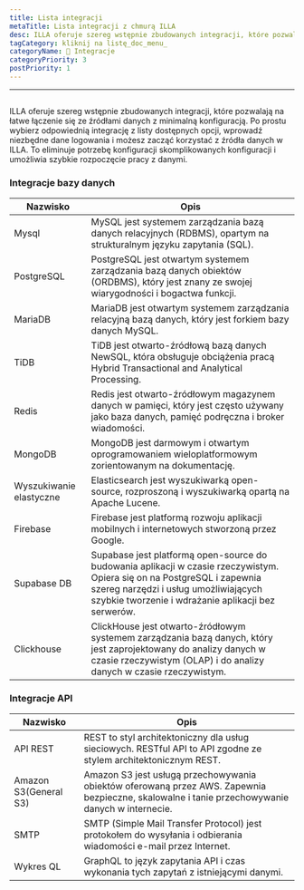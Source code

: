```yaml
---
title: Lista integracji
metaTitle: Lista integracji z chmurą ILLA
desc: ILLA oferuje szereg wstępnie zbudowanych integracji, które pozwalają na łatwe łączenie się ze źródłami danych z minimalną konfiguracją
tagCategory: kliknij na listę_doc_menu_
categoryName: 🔨 Integracje
categoryPriority: 3
postPriority: 1
---
```


* * *

## <h2 hidden>Lista Integracji</h2>

ILLA oferuje szereg wstępnie zbudowanych integracji, które pozwalają na łatwe łączenie się ze źródłami danych z minimalną konfiguracją. Po prostu wybierz odpowiednią integrację z listy dostępnych opcji, wprowadź niezbędne dane logowania i możesz zacząć korzystać z źródła danych w ILLA. To eliminuje potrzebę konfiguracji skomplikowanych konfiguracji i umożliwia szybkie rozpoczęcie pracy z danymi.

### Integracje bazy danych

| Nazwisko                | Opis                                                                                                                                                                                                                   |
| ----------------------- | ---------------------------------------------------------------------------------------------------------------------------------------------------------------------------------------------------------------------- |
| Mysql                   | MySQL jest systemem zarządzania bazą danych relacyjnych (RDBMS), opartym na strukturalnym języku zapytania (SQL).                                                                                                      |
| PostgreSQL              | PostgreSQL jest otwartym systemem zarządzania bazą danych obiektów (ORDBMS), który jest znany ze swojej wiarygodności i bogactwa funkcji.                                                                              |
| MariaDB                 | MariaDB jest otwartym systemem zarządzania relacyjną bazą danych, który jest forkiem bazy danych MySQL.                                                                                                                |
| TiDB                    | TiDB jest otwarto-źródłową bazą danych NewSQL, która obsługuje obciążenia pracą Hybrid Transactional and Analytical Processing.                                                                                        |
| Redis                   | Redis jest otwarto-źródłowym magazynem danych w pamięci, który jest często używany jako baza danych, pamięć podręczna i broker wiadomości.                                                                             |
| MongoDB                 | MongoDB jest darmowym i otwartym oprogramowaniem wieloplatformowym zorientowanym na dokumentację.                                                                                                                      |
| Wyszukiwanie elastyczne | Elasticsearch jest wyszukiwarką open-source, rozproszoną i wyszukiwarką opartą na Apache Lucene.                                                                                                                       |
| Firebase                | Firebase jest platformą rozwoju aplikacji mobilnych i internetowych stworzoną przez Google.                                                                                                                            |
| Supabase DB             | Supabase jest platformą open-source do budowania aplikacji w czasie rzeczywistym. Opiera się on na PostgreSQL i zapewnia szereg narzędzi i usług umożliwiających szybkie tworzenie i wdrażanie aplikacji bez serwerów. |
| Clickhouse              | ClickHouse jest otwarto-źródłowym systemem zarządzania bazą danych, który jest zaprojektowany do analizy danych w czasie rzeczywistym (OLAP) i do analizy danych w czasie rzeczywistym.                                |

### Integracje API

| Nazwisko              | Opis                                                                                                                                           |
| --------------------- | ---------------------------------------------------------------------------------------------------------------------------------------------- |
| API REST              | REST to styl architektoniczny dla usług sieciowych. RESTful API to API zgodne ze stylem architektonicznym REST.                                |
| Amazon S3(General S3) | Amazon S3 jest usługą przechowywania obiektów oferowaną przez AWS. Zapewnia bezpieczne, skalowalne i tanie przechowywanie danych w internecie. |
| SMTP                  | SMTP (Simple Mail Transfer Protocol) jest protokołem do wysyłania i odbierania wiadomości e-mail przez Internet.                               |
| Wykres QL             | GraphQL to język zapytania API i czas wykonania tych zapytań z istniejącymi danymi.                                                            |
